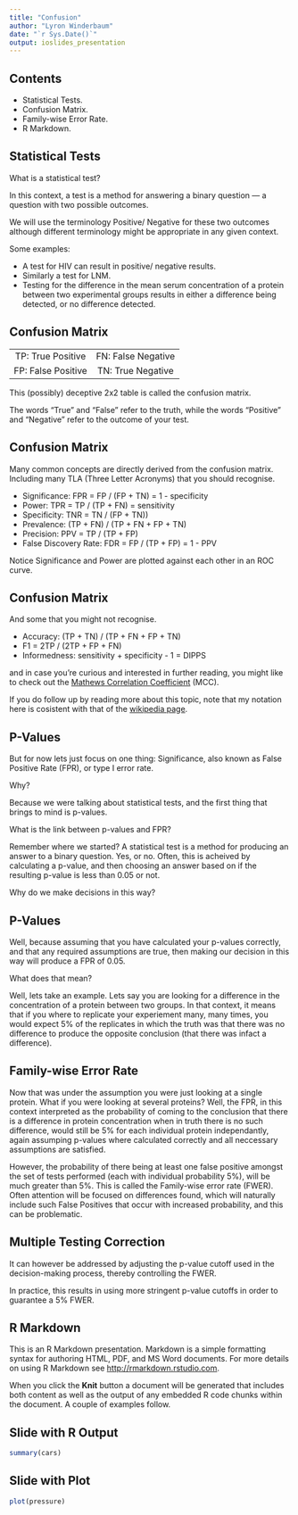 ```yaml
---
title: "Confusion"
author: "Lyron Winderbaum"
date: "`r Sys.Date()`"
output: ioslides_presentation
---
```


## Contents

- Statistical Tests.
- Confusion Matrix.
- Family-wise Error Rate.
- R Markdown.

## Statistical Tests

What is a statistical test?

In this context, a test is a method for answering a 
binary question --- a question with two possible outcomes.

We will use the terminology Positive/ Negative for these two outcomes although 
different terminology might be appropriate in any given context.

Some examples:

- A test for HIV can result in positive/ negative results.
- Similarly a test for LNM.
- Testing for the difference in the mean serum concentration of a protein 
  between two experimental groups results in either a difference being detected, 
  or no difference detected.

## Confusion Matrix

-------------------- -------------------- 
 TP: True  Positive   FN: False Negative
 FP: False Positive   TN: True  Negative 
-------------------- -------------------- 

This (possibly) deceptive 2x2 table is called the confusion matrix.

The words "True" and "False" refer to the truth, while the words "Positive"
and "Negative" refer to the outcome of your test.

## Confusion Matrix
Many common concepts are directly derived from the confusion matrix.
Including many TLA (Three Letter Acronyms) that you should recognise.

- Significance: FPR = FP / (FP + TN) = 1 - specificity
- Power: TPR = TP / (TP + FN) = sensitivity
- Specificity: TNR = TN / (FP + TN))
- Prevalence: (TP + FN) / (TP + FN + FP + TN)
- Precision: PPV = TP / (TP + FP)
- False Discovery Rate: FDR = FP / (TP + FP) = 1 - PPV

Notice Significance and Power are plotted against each other in an ROC curve.

## Confusion Matrix
And some that you might not recognise.

- Accuracy: (TP + TN) / (TP + FN + FP + TN)
- F1 = 2TP / (2TP + FP + FN)
- Informedness: sensitivity + specificity - 1 = DIPPS

and in case you're curious and interested in further reading,
you might like to check out the 
[Mathews Correlation Coefficient](https://en.wikipedia.org/wiki/Matthews_correlation_coefficient) (MCC). 

If you do follow up by reading more about this topic, note
that my notation here is cosistent with that of the 
[wikipedia page](https://en.wikipedia.org/wiki/Sensitivity_and_specificity).

## P-Values
But for now lets just focus on one thing: Significance, also known as False 
Positive Rate (FPR), or type I error rate.

Why?

Because we were talking about statistical tests, and the first thing that brings
to mind is p-values. 

What is the link between p-values and FPR?

Remember where we started? A statistical test is a method for producing an 
answer to a binary question. Yes, or no. Often, this is acheived by calculating 
a p-value, and then choosing an answer based on if the resulting p-value is less
than 0.05 or not.

Why do we make decisions in this way?

## P-Values

Well, because assuming that you have calculated your p-values correctly, and 
that any required assumptions are true, then making our decision in this way 
will produce a FPR of 0.05.

What does that mean?

Well, lets take an example. Lets say you are looking for a difference in the 
concentration of a protein between two groups. In that context, it means that if 
you where to replicate your experiement many, many times, you would 
expect 5% of the replicates in which the truth was that there was no difference 
to produce the opposite conclusion (that there was infact a difference).

## Family-wise Error Rate

Now that was under the assumption you were just looking at a single protein. 
What if you were looking at several proteins? Well, the FPR, in this context
interpreted as the probability of coming to the conclusion that there is a 
difference in protein concentration when in truth there is no such difference, 
would still be 5% for each individual protein independantly, again assumping 
p-values where calculated correctly and all neccessary assumptions are 
satisfied.

However, the probability of there being at least one false positive amongst 
the set of tests performed (each with individual probability 5%), will be much 
greater than 5%. This is called the Family-wise error rate (FWER). Often 
attention will be focused on differences found, which will naturally 
include such False Positives that occur with increased probability, and this can 
be problematic.

## Multiple Testing Correction
It can however be addressed by adjusting the p-value cutoff used in the 
decision-making process, thereby controlling the FWER. 

In practice, this results in using more stringent p-value cutoffs in order to 
guarantee a 5% FWER. 

## R Markdown

This is an R Markdown presentation. Markdown is a simple formatting syntax for
authoring HTML, PDF, and MS Word documents. For more details on using R Markdown
see <http://rmarkdown.rstudio.com>.

When you click the **Knit** button a document will be generated that includes
both content as well as the output of any embedded R code chunks within the
document. A couple of examples follow.

## Slide with R Output

```r
summary(cars)
```

## Slide with Plot

```r
plot(pressure)
```

